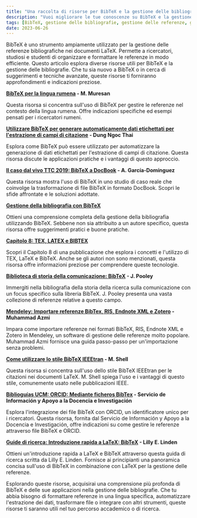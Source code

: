 ```yaml
---
title: "Una raccolta di risorse per BibTeX e la gestione delle bibliografie"
description: "Vuoi migliorare le tue conoscenze su BibTeX e la gestione delle bibliografie? Esplora questa raccolta di risorse utili, tra cui tutorial, casi di studio e guide. Scopri BibTeX per la lingua rumena, l'estrazione automatizzata di dati utilizzando BibTeX, la trasformazione di file BibTeX e molto altro. Trova approfondimenti pratici, suggerimenti e buone pratiche da esperti del settore. Che tu sia un ricercatore, uno studioso o uno studente, queste risorse ti aiuteranno a padroneggiare BibTeX e a gestire efficacemente le tue referenze. Inizia a esplorare oggi stesso!"
tags: [BibTeX, gestione delle bibliografie, gestione delle referenze, gestione delle citazioni, LaTeX, lingua rumena, estrazione automatizzata dei dati, trasformazione, strumenti di ricerca]
date: 2023-06-26
---
```



BibTeX è uno strumento ampiamente utilizzato per la gestione delle referenze bibliografiche nei documenti LaTeX. Permette a ricercatori, studiosi e studenti di organizzare e formattare le referenze in modo efficiente. Questo articolo esplora diverse risorse utili per BibTeX e la gestione delle bibliografie. Che tu sia nuovo a BibTeX o in cerca di suggerimenti e tecniche avanzate, queste risorse ti forniranno approfondimenti e indicazioni preziose.

<CiteDrive /> 

**[BibTeX per la lingua rumena](https://www.citedrive.com/discovery/bibtex-for-the-romanian-language/8a76deac65bd84a8901fc43a263722f0598702bd) - M. Muresan**

Questa risorsa si concentra sull'uso di BibTeX per gestire le referenze nel contesto della lingua rumena. Offre indicazioni specifiche ed esempi pensati per i ricercatori rumeni.

**[Utilizzare BibTeX per generare automaticamente dati etichettati per l'estrazione di campi di citazione](https://www.citedrive.com/discovery/using-bibtex-to-automatically-generate-labeled-data-for-citation-field-extraction/b1f5576f9ed29ed2de7e9297bbf553b01683a725) - Dung Ngoc Thai**

Esplora come BibTeX può essere utilizzato per automatizzare la generazione di dati etichettati per l'estrazione di campi di citazione. Questa risorsa discute le applicazioni pratiche e i vantaggi di questo approccio.

**[Il caso dal vivo TTC 2019: BibTeX a DocBook](https://www.citedrive.com/discovery/the-ttc-2019-live-case-bibtex-to-docbook/10538a1899f0906573073f615f86dc26a490776c) - A. García-Domínguez**
 
Questa risorsa mostra l'uso di BibTeX in uno studio di caso reale che coinvolge la trasformazione di file BibTeX in formato DocBook. Scopri le sfide affrontate e le soluzioni adottate.

**[Gestione della bibliografia con BibTeX](https://www.citedrive.com/discovery/bibliography-management-with-bibtex/a12301daa9400e4d96dd4f2371d10b6c7c335725)**

Ottieni una comprensione completa della gestione della bibliografia utilizzando BibTeX. Sebbene non sia attribuito a un autore specifico, questa risorsa offre suggerimenti pratici e buone pratiche.

**[Capitolo 8: TEX, LATEX e BIBTEX](https://www.citedrive.com/discovery/chapter-8-tex-latex-and-bibtex/563861283b08b00ec9a97054e185b431aabe0c60)**

Scopri il Capitolo 8 di una pubblicazione che esplora i concetti e l'utilizzo di TEX, LaTeX e BibTeX. Anche se gli autori non sono menzionati, questa risorsa offre informazioni preziose per comprendere queste tecnologie.

**[Biblioteca di storia della comunicazione: BibTeX](https://www.citedrive.com/discovery/history-of-communication-research-bibliography-bibtex-library/1265c7fe7675b751746489fcb75bb10c7524faac) - J. Pooley**

Immergiti nella bibliografia della storia della ricerca sulla comunicazione con un focus specifico sulla libreria BibTeX. J. Pooley presenta una vasta collezione di referenze relative a questo campo.

**[Mendeley: Importare referenze BibTex, RIS, Endnote XML e Zotero](https://www.citedrive.com/discovery/mendeley-import-referensi-bibtex-ris-endnote-xml-dan-zotero/9ecb2b91e7224284d423689d74c933fceb79ea0f) - Muhammad Azmi**

Impara come importare referenze nei formati BibTeX, RIS, Endnote XML e Zotero in Mendeley, un software di gestione delle referenze molto popolare. Muhammad Azmi fornisce una guida passo-passo per un'importazione senza problemi.

**[Come utilizzare lo stile BibTeX IEEEtran](https://www.citedrive.com/discovery/how-to-use-the-ieeetran-bibtex-style/5df19a27237c9f5a46ca63a86cf158b98f597b48) - M. Shell**

Questa risorsa si concentra sull'uso dello stile BibTeX IEEEtran per le citazioni nei documenti LaTeX. M. Shell spiega l'uso e i vantaggi di questo stile, comunemente usato nelle pubblicazioni IEEE.

**[Biblioguías UCM: ORCID: Mediante ficheros BibTex](https://www.citedrive.com/discovery/biblioguias-ucm-orcid-mediante-ficheros-bibtex/312ead8f1f81863652a4a8171d78e5cc6f13ff23) - Servicio de Información y Apoyo a la Docencia e Investigación**

Esplora l'integrazione dei file BibTeX con ORCID, un identificatore unico per i ricercatori. Questa risorsa, fornita dal Servicio de Información y Apoyo a la Docencia e Investigación, offre indicazioni su come gestire le referenze attraverso file BibTeX e ORCID.

**[Guide di ricerca: Introduzione rapida a LaTeX: BibTeX](https://www.citedrive.com/discovery/research-guides-quick-introduction-to-latex-bibtex/711b554c1f3564b33a2635d635e027fd4d0ba89a) - Lilly E. Linden**

Ottieni un'introduzione rapida a LaTeX e BibTeX attraverso questa guida di ricerca scritta da Lilly E. Linden. Fornisce ai principianti una panoramica concisa sull'uso di BibTeX in combinazione con LaTeX per la gestione delle referenze.

Esplorando queste risorse, acquisirai una comprensione più profonda di BibTeX e delle sue applicazioni nella gestione delle bibliografie. Che tu abbia bisogno di formattare referenze in una lingua specifica, automatizzare l'estrazione dei dati, trasformare file o integrare con altri strumenti, queste risorse ti saranno utili nel tuo percorso accademico o di ricerca.